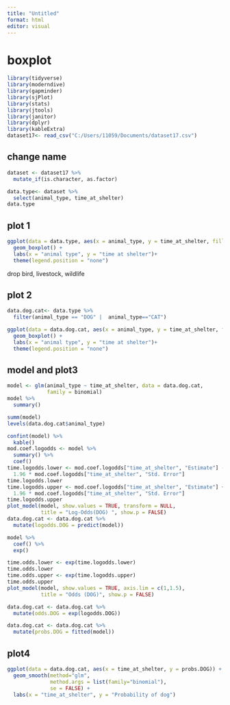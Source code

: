 ---
title: "Untitled"
format: html
editor: visual
---

# boxplot

```{r}
library(tidyverse)
library(moderndive)
library(gapminder)
library(sjPlot)
library(stats)
library(jtools)
library(janitor)
library(dplyr)
library(kableExtra)
dataset17<- read_csv("C:/Users/11059/Documents/dataset17.csv")
```

## change name

```{r}
dataset <- dataset17 %>% 
  mutate_if(is.character, as.factor)

data.type<- dataset %>%
  select(animal_type, time_at_shelter)
data.type
```

## plot 1

```{r}
ggplot(data = data.type, aes(x = animal_type, y = time_at_shelter, fill = animal_type)) +
  geom_boxplot() +
  labs(x = "animal type", y = "time at shelter")+ 
  theme(legend.position = "none")
```

drop bird, livestock, wildlife

## plot 2

```{r}
data.dog.cat<- data.type %>%
  filter(animal_type == "DOG" |  animal_type=="CAT")

ggplot(data = data.dog.cat, aes(x = animal_type, y = time_at_shelter, fill = animal_type)) +
  geom_boxplot() +
  labs(x = "animal type", y = "time at shelter")+ 
  theme(legend.position = "none")
```

## model and plot3

```{r}
model <- glm(animal_type ~ time_at_shelter, data = data.dog.cat, 
             family = binomial)
model %>%
  summary()

summ(model)
levels(data.dog.cat$animal_type)

confint(model) %>%
  kable()
mod.coef.logodds <- model %>%
  summary() %>%
  coef()
time.logodds.lower <- mod.coef.logodds["time_at_shelter", "Estimate"] - 
  1.96 * mod.coef.logodds["time_at_shelter", "Std. Error"]
time.logodds.lower
time.logodds.upper <- mod.coef.logodds["time_at_shelter", "Estimate"] + 
  1.96 * mod.coef.logodds["time_at_shelter", "Std. Error"]
time.logodds.upper
plot_model(model, show.values = TRUE, transform = NULL,
           title = "Log-Odds(DOG) ", show.p = FALSE)
data.dog.cat <- data.dog.cat %>%
  mutate(logodds.DOG = predict(model))

model %>%
  coef() %>%
  exp()

time.odds.lower <- exp(time.logodds.lower)
time.odds.lower
time.odds.upper <- exp(time.logodds.upper)
time.odds.upper
plot_model(model, show.values = TRUE, axis.lim = c(1,1.5),
           title = "Odds (DOG)", show.p = FALSE)

data.dog.cat <- data.dog.cat %>%
  mutate(odds.DOG = exp(logodds.DOG))

data.dog.cat <- data.dog.cat %>%
  mutate(probs.DOG = fitted(model))
```

## plot4

```{r}
ggplot(data = data.dog.cat, aes(x = time_at_shelter, y = probs.DOG)) +
  geom_smooth(method="glm", 
              method.args = list(family="binomial"), 
              se = FALSE) +
  labs(x = "time_at_shelter", y = "Probability of dog")


```
